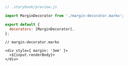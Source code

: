 ```jsx
// .storybook/preview.js

import MarginDecorator from './margin-decorator.marko';

export default {
  decorators: [MarginDecorator],
};
```

```marko
// margin-decorator.marko

<div style={ margin: '3em' }>
  <${input.renderBody}>
</div>
```
